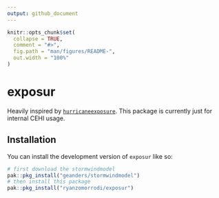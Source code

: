 ```yaml
---
output: github_document
---
```


<!-- README.md is generated from README.Rmd. Please edit that file -->

```r
knitr::opts_chunk$set(
  collapse = TRUE,
  comment = "#>",
  fig.path = "man/figures/README-",
  out.width = "100%"
)
```

# exposur

<!-- badges: start -->
<!-- badges: end -->

Heavily inspired by [`hurricaneexposure`](https://cran.r-project.org/web/packages/hurricaneexposure/). This package is currently just for internal CEHI usage.

## Installation

You can install the development version of `exposur` like so:

```r
# first download the stormwindmodel
pak::pkg_install("geanders/stormwindmodel")
# then install this package
pak::pkg_install("ryanzomorrodi/exposur")
```